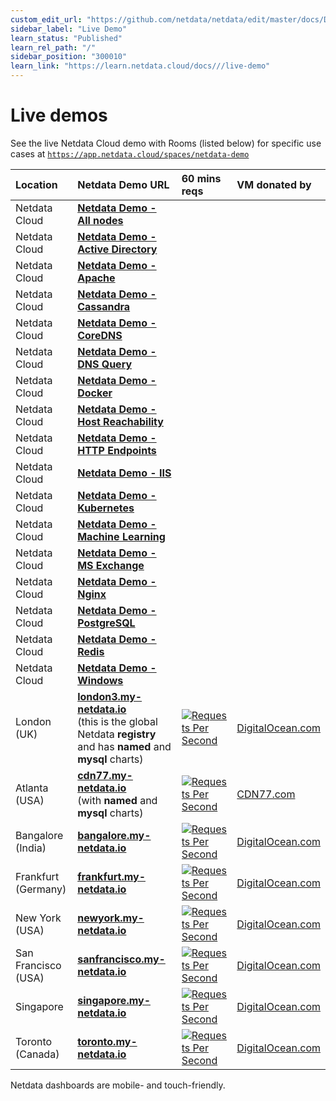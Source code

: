 ```yaml
---
custom_edit_url: "https://github.com/netdata/netdata/edit/master/docs/Demo-Sites.md"
sidebar_label: "Live Demo"
learn_status: "Published"
learn_rel_path: "/"
sidebar_position: "300010"
learn_link: "https://learn.netdata.cloud/docs///live-demo"
---
```



# Live demos

See the live Netdata Cloud demo with Rooms (listed below) for specific use cases at [`https://app.netdata.cloud/spaces/netdata-demo`](https://app.netdata.cloud/spaces/netdata-demo)

| Location            | Netdata Demo URL                                                                                                                                | 60 mins reqs                                                                                                                                                                                                                                                 | VM donated by                                      |
|:--------------------|:------------------------------------------------------------------------------------------------------------------------------------------------|:-------------------------------------------------------------------------------------------------------------------------------------------------------------------------------------------------------------------------------------------------------------|:---------------------------------------------------|
| Netdata Cloud       | **[Netdata Demo - All nodes](https://app.netdata.cloud/spaces/netdata-demo/rooms/all-nodes/overview)**                                          |                                                                                                                                                                                                                                                              |                                                    |
| Netdata Cloud       | **[Netdata Demo - Active Directory](https://app.netdata.cloud/spaces/netdata-demo/rooms/active-directory/overview)**                            |                                                                                                                                                                                                                                                              |                                                    |
| Netdata Cloud       | **[Netdata Demo - Apache](https://app.netdata.cloud/spaces/netdata-demo/rooms/apache/overview)**                                                |                                                                                                                                                                                                                                                              |                                                    |
| Netdata Cloud       | **[Netdata Demo - Cassandra](https://app.netdata.cloud/spaces/netdata-demo/rooms/cassandra/overview)**                                          |                                                                                                                                                                                                                                                              |                                                    |
| Netdata Cloud       | **[Netdata Demo - CoreDNS](https://app.netdata.cloud/spaces/netdata-demo/rooms/coredns/overview)**                                              |                                                                                                                                                                                                                                                              |                                                    |
| Netdata Cloud       | **[Netdata Demo - DNS Query](https://app.netdata.cloud/spaces/netdata-demo/rooms/dns-query/overview)**                                          |                                                                                                                                                                                                                                                              |                                                    |
| Netdata Cloud       | **[Netdata Demo - Docker](https://app.netdata.cloud/spaces/netdata-demo/rooms/docker/overview)**                                                |                                                                                                                                                                                                                                                              |                                                    |
| Netdata Cloud       | **[Netdata Demo - Host Reachability](https://app.netdata.cloud/spaces/netdata-demo/rooms/host-reachability/overview)**                          |                                                                                                                                                                                                                                                              |                                                    |
| Netdata Cloud       | **[Netdata Demo - HTTP Endpoints](https://app.netdata.cloud/spaces/netdata-demo/rooms/http-endpoints/overview)**                                |                                                                                                                                                                                                                                                              |                                                    |
| Netdata Cloud       | **[Netdata Demo - IIS](https://app.netdata.cloud/spaces/netdata-demo/rooms/iis/overview)**                                                      |                                                                                                                                                                                                                                                              |                                                    |
| Netdata Cloud       | **[Netdata Demo - Kubernetes](https://app.netdata.cloud/spaces/netdata-demo/rooms/kubernetes/kubernetes)**                                      |                                                                                                                                                                                                                                                              |                                                    |
| Netdata Cloud       | **[Netdata Demo - Machine Learning](https://app.netdata.cloud/spaces/netdata-demo/rooms/machine-learning/overview)**                            |                                                                                                                                                                                                                                                              |                                                    |
| Netdata Cloud       | **[Netdata Demo - MS Exchange](https://app.netdata.cloud/spaces/netdata-demo/rooms/ms-exchange/overview)**                                      |                                                                                                                                                                                                                                                              |                                                    |
| Netdata Cloud       | **[Netdata Demo - Nginx](https://app.netdata.cloud/spaces/netdata-demo/rooms/nginx/overview)**                                                  |                                                                                                                                                                                                                                                              |                                                    |
| Netdata Cloud       | **[Netdata Demo - PostgreSQL](https://app.netdata.cloud/spaces/netdata-demo/rooms/postgresql/overview)**                                        |                                                                                                                                                                                                                                                              |                                                    |
| Netdata Cloud       | **[Netdata Demo - Redis](https://app.netdata.cloud/spaces/netdata-demo/rooms/redis/overview)**                                                  |                                                                                                                                                                                                                                                              |                                                    |
| Netdata Cloud       | **[Netdata Demo - Windows](https://app.netdata.cloud/spaces/netdata-demo/rooms/windows/overview)**                                              |                                                                                                                                                                                                                                                              |                                                    |
| London (UK)         | **[london3.my-netdata.io](https://london3.my-netdata.io)**<br/>(this is the global Netdata **registry** and has **named** and **mysql** charts) | [![Requests Per Second](https://london3.my-netdata.io/api/v1/badge.svg?chart=netdata.requests&dimensions=requests&after=-3600&options=unaligned&group=sum&label=reqs&units=empty&value_color=blue&precision=0&v42)](https://london3.my-netdata.io)           | [DigitalOcean.com](https://m.do.co/c/83dc9f941745) |
| Atlanta (USA)       | **[cdn77.my-netdata.io](https://cdn77.my-netdata.io)**<br/>(with **named** and **mysql** charts)                                                | [![Requests Per Second](https://cdn77.my-netdata.io/api/v1/badge.svg?chart=netdata.requests&dimensions=requests&after=-3600&options=unaligned&group=sum&label=reqs&units=empty&value_color=blue&precision=0&v42)](https://cdn77.my-netdata.io)               | [CDN77.com](https://www.cdn77.com/)                |
| Bangalore (India)   | **[bangalore.my-netdata.io](https://bangalore.my-netdata.io)**                                                                                  | [![Requests Per Second](https://bangalore.my-netdata.io/api/v1/badge.svg?chart=netdata.requests&dimensions=requests&after=-3600&options=unaligned&group=sum&label=reqs&units=empty&value_color=blue&precision=0&v42)](https://bangalore.my-netdata.io)       | [DigitalOcean.com](https://m.do.co/c/83dc9f941745) |
| Frankfurt (Germany) | **[frankfurt.my-netdata.io](https://frankfurt.my-netdata.io)**                                                                                  | [![Requests Per Second](https://frankfurt.my-netdata.io/api/v1/badge.svg?chart=netdata.requests&dimensions=requests&after=-3600&options=unaligned&group=sum&label=reqs&units=empty&value_color=blue&precision=0&v42)](https://frankfurt.my-netdata.io)       | [DigitalOcean.com](https://m.do.co/c/83dc9f941745) |
| New York (USA)      | **[newyork.my-netdata.io](https://newyork.my-netdata.io)**                                                                                      | [![Requests Per Second](https://newyork.my-netdata.io/api/v1/badge.svg?chart=netdata.requests&dimensions=requests&after=-3600&options=unaligned&group=sum&label=reqs&units=empty&value_color=blue&precision=0&v42)](https://newyork.my-netdata.io)           | [DigitalOcean.com](https://m.do.co/c/83dc9f941745) |
| San Francisco (USA) | **[sanfrancisco.my-netdata.io](https://sanfrancisco.my-netdata.io)**                                                                            | [![Requests Per Second](https://sanfrancisco.my-netdata.io/api/v1/badge.svg?chart=netdata.requests&dimensions=requests&after=-3600&options=unaligned&group=sum&label=reqs&units=empty&value_color=blue&precision=0&v42)](https://sanfrancisco.my-netdata.io) | [DigitalOcean.com](https://m.do.co/c/83dc9f941745) |
| Singapore           | **[singapore.my-netdata.io](https://singapore.my-netdata.io)**                                                                                  | [![Requests Per Second](https://singapore.my-netdata.io/api/v1/badge.svg?chart=netdata.requests&dimensions=requests&after=-3600&options=unaligned&group=sum&label=reqs&units=empty&value_color=blue&precision=0&v42)](https://singapore.my-netdata.io)       | [DigitalOcean.com](https://m.do.co/c/83dc9f941745) |
| Toronto (Canada)    | **[toronto.my-netdata.io](https://toronto.my-netdata.io)**                                                                                      | [![Requests Per Second](https://toronto.my-netdata.io/api/v1/badge.svg?chart=netdata.requests&dimensions=requests&after=-3600&options=unaligned&group=sum&label=reqs&units=empty&value_color=blue&precision=0&v42)](https://toronto.my-netdata.io)           | [DigitalOcean.com](https://m.do.co/c/83dc9f941745) |

Netdata dashboards are mobile- and touch-friendly.

